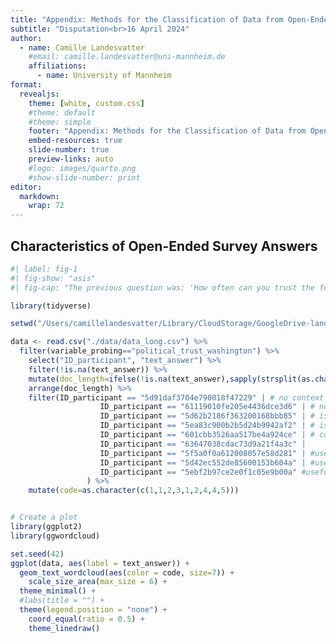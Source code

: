 ```yaml
---
title: "Appendix: Methods for the Classification of Data from Open-Ended Questions in Surveys"
subtitle: "Disputation<br>16 April 2024"
author:
  - name: Camille Landesvatter
    #email: camille.landesvatter@uni-mannheim.de
    affiliations:
      - name: University of Mannheim
format:
  revealjs: 
    theme: [white, custom.css]
    #theme: default 
    #theme: simple
    footer: "Appendix: Methods for the Classification of Data from Open-Ended Questions in Surveys"
    embed-resources: true
    slide-number: true
    preview-links: auto
    #logo: images/quarto.png
    #show-slide-number: print
editor: 
  markdown: 
    wrap: 72
---
```


## Characteristics of Open-Ended Survey Answers

<!-- - "survey questions that do not include a set of response options” (Züll, 2016, p. 1) -->

<!-- - "require respondents to formulate a response in their own words and to express it verbally or in writing” (Züll, 2016, p. 1) -->

<!-- - ≠ closed-ended questions with answer categories presented in a closed form (Inui et al., 2001, p. 1) -->

```r
#| label: fig-1
#| fig-show: "asis"
#| fig-cap: "The previous question was: 'How often can you trust the federal government in Washington to do what is right?'. Your answer was: '[Always; Most of the time; About half of the time; Some of the time; Never; Don’t Know]'. In your own words, please explain why you selected this answer."

library(tidyverse)

setwd("/Users/camillelandesvatter/Library/CloudStorage/GoogleDrive-landesvatterc@gmail.com/Meine Ablage/2022_work-life-politics/main study/Paper Text-Audio/Submission 1 (POQ)")

data <- read.csv("./data/data_long.csv") %>% 
  filter(variable_probing=="political_trust_washington") %>% 
	select("ID_participant", "text_answer") %>% 
	filter(!is.na(text_answer)) %>% 
	mutate(doc_length=ifelse(!is.na(text_answer),sapply(strsplit(as.character(text_answer), "[[:space:]]+"), length),NA)) %>% 
	arrange(doc_length) %>% 
	filter(ID_participant == "5d91daf3704e790018f47229" | # no context
				 	ID_participant == "61119010fe205e4436dce3d6" | # no context
				 	ID_participant == "5d62b2186f363200168bbb85" | # issues of self-administered questionnaires
				 	ID_participant == "5ea83c900b2b5d24b9942af2" | # issues of self-administered questionnaires
				 	ID_participant == "601cbb3526aa517be4a924ce" | # context is provided but no details
				 	ID_participant == "63647038cdac73d9a21f4a3c" |
				 	ID_participant == "5f5a0f0a612008057e58d281" | #useful
				 	ID_participant == "5d42ec552de85600153b604a" | #useful
				 	ID_participant == "5ebf2b97ce2e0f1c05e9b00a" #useful, but other issues (too lengthy)
				 ) %>% 
	mutate(code=as.character(c(1,1,2,3,1,2,4,4,5)))


# Create a plot
library(ggplot2)
library(ggwordcloud)

set.seed(42)
ggplot(data, aes(label = text_answer)) +
  geom_text_wordcloud(aes(color = code, size=7)) +
	scale_size_area(max_size = 6) +
  theme_minimal() +
  #labs(title = "") +
  theme(legend.position = "none") +
	coord_equal(ratio = 0.5) +
	theme_linedraw()

```


